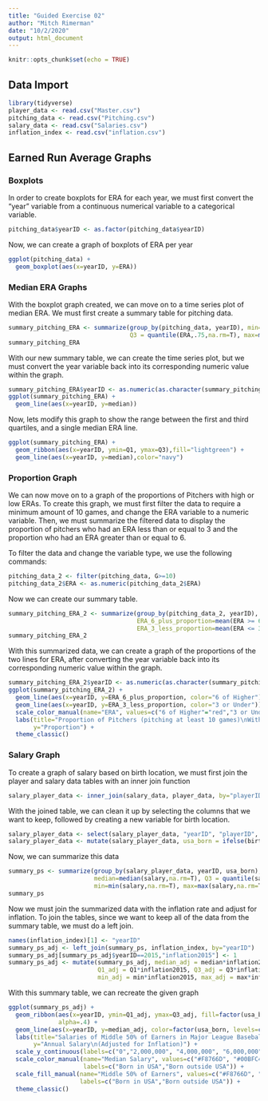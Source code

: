 ```yaml
---
title: "Guided Exercise 02"
author: "Mitch Rimerman"
date: "10/2/2020"
output: html_document
---
```


```r
knitr::opts_chunk$set(echo = TRUE)
```

## Data Import

```r
library(tidyverse)
player_data <- read.csv("Master.csv")
pitching_data <- read.csv("Pitching.csv")
salary_data <- read.csv("Salaries.csv")
inflation_index <- read.csv("inflation.csv")
```

## Earned Run Average Graphs

### Boxplots

In order to create boxplots for ERA for each year, we must first convert the "year" variable from a continuous numerical variable to a categorical variable.

```r
pitching_data$yearID <- as.factor(pitching_data$yearID)
```

Now, we can create a graph of boxplots of ERA per year

```r
ggplot(pitching_data) +
  geom_boxplot(aes(x=yearID, y=ERA))
```

### Median ERA Graphs

With the boxplot graph created, we can move on to a time series plot of median ERA. We must first create a summary table for pitching data.

```r
summary_pitching_ERA <- summarize(group_by(pitching_data, yearID), min=min(ERA,na.rm=T), Q1 = quantile(ERA,.25,na.rm=T), median=median(ERA,na.rm=T), 
                                  Q3 = quantile(ERA,.75,na.rm=T), max=max(ERA,na.rm=T))
summary_pitching_ERA
```

With our new summary table, we can create the time series plot, but we must convert the year variable back into its corresponding numeric value within the graph.

```r
summary_pitching_ERA$yearID <- as.numeric(as.character(summary_pitching_ERA$yearID))
ggplot(summary_pitching_ERA) +
  geom_line(aes(x=yearID, y=median))
```

Now, lets modify this graph to show the range between the first and third quartiles, and a single median ERA line.

```r
ggplot(summary_pitching_ERA) +
  geom_ribbon(aes(x=yearID, ymin=Q1, ymax=Q3),fill="lightgreen") +
  geom_line(aes(x=yearID, y=median),color="navy")
```

### Proportion Graph

We can now move on to a graph of the proportions of Pitchers with high or low ERAs. To create this graph, we must first filter the data to require a minimum amount of 10 games, and change the ERA variable to a numeric variable. Then, we must summarize the filtered data to display the proportion of pitchers who had an ERA less than or equal to 3 and the proportion who had an ERA greater than or equal to 6.

To filter the data and change the variable type, we use the following commands:

```r
pitching_data_2 <- filter(pitching_data, G>=10)
pitching_data_2$ERA <- as.numeric(pitching_data_2$ERA)
```

Now we can create our summary table.

```r
summary_pitching_ERA_2 <- summarize(group_by(pitching_data_2, yearID),
                                    ERA_6_plus_proportion=mean(ERA >= 6, na.rm=T),
                                    ERA_3_less_proportion=mean(ERA <= 3, na.rm=T))
summary_pitching_ERA_2
```

With this summarized data, we can create a graph of the proportions of the two lines for ERA, after converting the year variable back into its corresponding numeric value within the graph.

```r
summary_pitching_ERA_2$yearID <- as.numeric(as.character(summary_pitching_ERA_2$yearID))
ggplot(summary_pitching_ERA_2) +
  geom_line(aes(x=yearID, y=ERA_6_plus_proportion, color="6 of Higher")) +
  geom_line(aes(x=yearID, y=ERA_3_less_proportion, color="3 or Under")) +
  scale_color_manual(name="ERA", values=c("6 of Higher"="red","3 or Under"="darkblue")) +
  labs(title="Proportion of Pitchers (pitching at least 10 games)\nWith Low and High ERAs by Year", x="Year",
       y="Proportion") +
  theme_classic()
```

### Salary Graph

To create a graph of salary based on birth location, we must first join the player and salary data tables with an inner join function

```r
salary_player_data <- inner_join(salary_data, player_data, by="playerID")
```

With the joined table, we can clean it up by selecting the columns that we want to keep, followed by creating a new variable for birth location.

```r
salary_player_data <- select(salary_player_data, "yearID", "playerID", "salary", "birthCountry")
salary_player_data <- mutate(salary_player_data, usa_born = ifelse(birthCountry=="USA","USA","Non-USA"))
```

Now, we can summarize this data
```r
summary_ps <- summarize(group_by(salary_player_data, yearID, usa_born), Q1 =quantile(salary,.25,na.rm=T), 
                        median=median(salary,na.rm=T), Q3 = quantile(salary,.75,na.rm=T),
                        min=min(salary,na.rm=T), max=max(salary,na.rm=T))
summary_ps
```

Now we must join the summarized data with the inflation rate and adjust for inflation. To join the tables, since we want to keep all of the data from the summary table, we must do a left join.

```r
names(inflation_index)[1] <- "yearID"
summary_ps_adj <- left_join(summary_ps, inflation_index, by="yearID")
summary_ps_adj[summary_ps_adj$yearID==2015,"inflation2015"] <- 1
summary_ps_adj <- mutate(summary_ps_adj, median_adj = median*inflation2015, 
                         Q1_adj = Q1*inflation2015, Q3_adj = Q3*inflation2015,
                         min_adj = min*inflation2015, max_adj = max*inflation2015)
```


With this summary table, we can recreate the given graph

```r
ggplot(summary_ps_adj) +
  geom_ribbon(aes(x=yearID, ymin=Q1_adj, ymax=Q3_adj, fill=factor(usa_born, levels=c("USA","Non-USA"))),
              alpha=.4) +
  geom_line(aes(x=yearID, y=median_adj, color=factor(usa_born, levels=c("USA","Non-USA"))), size=.75) +
  labs(title="Salaries of Middle 50% of Earners in Major League Baseball", x="Year", 
       y="Annual Salary\n(Adjusted for Inflation)") +
  scale_y_continuous(labels=c("0","2,000,000", "4,000,000", "6,000,000")) +
  scale_color_manual(name="Median Salary", values=c("#F8766D", "#00BFC4"), 
                     labels=c("Born in USA","Born outside USA")) +
  scale_fill_manual(name="Middle 50% of Earners", values=c("#F8766D", "#00BFC4"), 
                    labels=c("Born in USA","Born outside USA")) +
  theme_classic()
```

